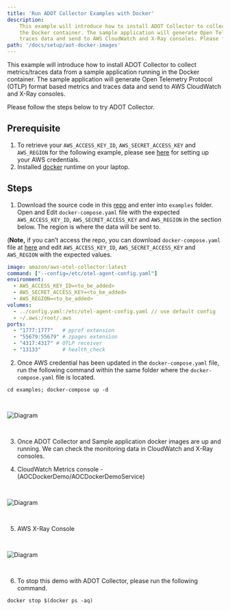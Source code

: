 ```yaml
---
title: 'Run ADOT Collector Examples with Docker'
description:
    This example will introduce how to install ADOT Collector to collect metrics/traces data from a sample application running in
    the Docker container. The sample application will generate Open Telemetry Protocol (OTLP) format based metrics and
    traces data and send to AWS CloudWatch and X-Ray consoles. Please follow the steps below to try ADOT Collector.
path: '/docs/setup/aot-docker-images'
---
```



This example will introduce how to install ADOT Collector to collect metrics/traces data from a sample application running in the
Docker container. The sample application will generate Open Telemetry Protocol (OTLP) format based metrics and traces data
and send to AWS CloudWatch and X-Ray consoles.

Please follow the steps below to try ADOT Collector.

<SectionSeparator />

## Prerequisite
1. To retrieve your `AWS_ACCESS_KEY_ID`, `AWS_SECRET_ACCESS_KEY` and `AWS_REGION` for the following example, please see
[here](https://docs.aws.amazon.com/cli/latest/userguide/cli-configure-files.html) for setting up your AWS credentials.
2. Installed [docker](https://docs.docker.com/get-docker/) runtime on your laptop.

<SectionSeparator />

## Steps
1. Download the source code in this [repo](https://github.com/aws-observability/aws-otel-collector) and enter into `examples` folder.
Open and Edit `docker-compose.yaml` file with the expected `AWS_ACCESS_KEY_ID`, `AWS_SECRET_ACCESS_KEY` and `AWS_REGION` in the section below.
The region is where the data will be sent to.

(**Note,** if you can’t access the repo, you can download `docker-compose.yaml` file at
[here](https://github.com/aws-otel/aws-otel.github.io/blob/main/src/docs/docker-compose.mdx) and edit
`AWS_ACCESS_KEY_ID`, `AWS_SECRET_ACCESS_KEY` and `AWS_REGION` with the expected values.

```yaml
image: amazon/aws-otel-collector:latest
command: ["--config=/etc/otel-agent-config.yaml"]
environment:
  - AWS_ACCESS_KEY_ID=<to_be_added>
  - AWS_SECRET_ACCESS_KEY=<to_be_added>
  - AWS_REGION=<to_be_added>
volumes:
  - ../config.yaml:/etc/otel-agent-config.yaml // use default config
  - ~/.aws:/root/.aws
ports:
  - "1777:1777"   # pprof extension
  - "55679:55679" # zpages extension
  - "4317:4317" # OTLP receiver
  - "13133"       # health_check
```

2. Once AWS credential has been updated in the `docker-compose.yaml` file, run the following command within the same folder where the `docker-compose.yaml` file is located.
```
cd examples; docker-compose up -d
```
<img src={img5} alt="Diagram" style="margin: 30px 0;" />

3. Once ADOT Collector and Sample application docker images are up and running. We can check the monitoring data in CloudWatch and X-Ray consoles.

4. CloudWatch Metrics console - (AOCDockerDemo/AOCDockerDemoService)
<img src={img6} alt="Diagram" style="margin: 30px 0;" />

5. AWS X-Ray Console
<img src={img7} alt="Diagram" style="margin: 30px 0;" />

6. To stop this demo with ADOT Collector, please run the following command.
```
docker stop $(docker ps -aq)
```